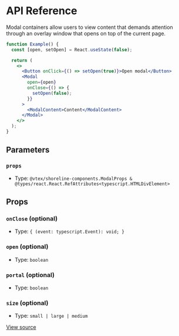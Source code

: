 # API Reference

Modal containers allow users to view content that demands attention through an overlay window that opens on top of the current page.

```jsx
function Example() {
  const [open, setOpen] = React.useState(false);

  return (
    <>
      <Button onClick={() => setOpen(true)}>Open modal</Button>
      <Modal
        open={open}
        onClose={() => {
          setOpen(false);
        }}
      >
        <ModalContent>Content</ModalContent>
      </Modal>
    </>
  );
}
```

## Parameters

### `props`

- Type: `@vtex/shoreline-components.ModalProps & @types/react.React.RefAttributes<typescript.HTMLDivElement>`

## Props

### `onClose` (optional)

- Type: `{ (event: typescript.Event): void; }`

### `open` (optional)

- Type: `boolean`

### `portal` (optional)

- Type: `boolean`

### `size` (optional)

- Type: `small | large | medium`

[View source](https://github.com/vtex/shoreline/blob/62266ed54/packages/components/src/modal/modal.tsx#L30)

